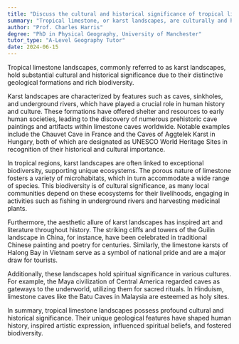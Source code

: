 ```yaml
---
title: "Discuss the cultural and historical significance of tropical limestone landscapes"
summary: "Tropical limestone, or karst landscapes, are culturally and historically significant due to their unique geological features and rich biodiversity."
author: "Prof. Charles Harris"
degree: "PhD in Physical Geography, University of Manchester"
tutor_type: "A-Level Geography Tutor"
date: 2024-06-15
---
```


Tropical limestone landscapes, commonly referred to as karst landscapes, hold substantial cultural and historical significance due to their distinctive geological formations and rich biodiversity.

Karst landscapes are characterized by features such as caves, sinkholes, and underground rivers, which have played a crucial role in human history and culture. These formations have offered shelter and resources to early human societies, leading to the discovery of numerous prehistoric cave paintings and artifacts within limestone caves worldwide. Notable examples include the Chauvet Cave in France and the Caves of Aggtelek Karst in Hungary, both of which are designated as UNESCO World Heritage Sites in recognition of their historical and cultural importance.

In tropical regions, karst landscapes are often linked to exceptional biodiversity, supporting unique ecosystems. The porous nature of limestone fosters a variety of microhabitats, which in turn accommodate a wide range of species. This biodiversity is of cultural significance, as many local communities depend on these ecosystems for their livelihoods, engaging in activities such as fishing in underground rivers and harvesting medicinal plants.

Furthermore, the aesthetic allure of karst landscapes has inspired art and literature throughout history. The striking cliffs and towers of the Guilin landscape in China, for instance, have been celebrated in traditional Chinese painting and poetry for centuries. Similarly, the limestone karsts of Halong Bay in Vietnam serve as a symbol of national pride and are a major draw for tourists.

Additionally, these landscapes hold spiritual significance in various cultures. For example, the Maya civilization of Central America regarded caves as gateways to the underworld, utilizing them for sacred rituals. In Hinduism, limestone caves like the Batu Caves in Malaysia are esteemed as holy sites.

In summary, tropical limestone landscapes possess profound cultural and historical significance. Their unique geological features have shaped human history, inspired artistic expression, influenced spiritual beliefs, and fostered biodiversity.
    